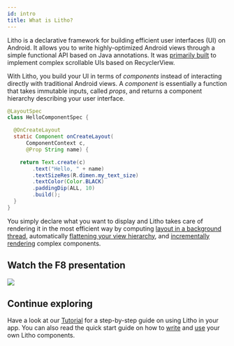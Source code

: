 ```yaml
---
id: intro
title: What is Litho?
---
```


Litho is a declarative framework for building efficient user interfaces (UI) on
Android. It allows you to write highly-optimized Android views through a simple
functional API based on Java annotations. It was [primarily built](uses)
to implement complex scrollable UIs based on RecyclerView.

With Litho, you build your UI in terms of *components* instead of interacting
directly with traditional Android views. A *component* is essentially a
function that takes immutable inputs, called *props*, and returns a component
hierarchy describing your user interface.

```java
@LayoutSpec
class HelloComponentSpec {

  @OnCreateLayout
  static Component onCreateLayout(
      ComponentContext c,
      @Prop String name) {

    return Text.create(c)
        .text("Hello, " + name)
        .textSizeRes(R.dimen.my_text_size)
        .textColor(Color.BLACK)
        .paddingDip(ALL, 10)
        .build();
  }
}
```

You simply declare what you want to display and Litho takes care of rendering
it in the most efficient way by computing [layout in a background
thread](asynchronous-layout), automatically [flattening your view
hierarchy](view-flattening), and [incrementally
rendering](inc-mount-architecture) complex components.

## Watch the F8 presentation

<a href="https://developers.facebook.com/videos/f8-2017/litho-a-declarative-framework-for-efficient-uis/" target="_blank">
  <img src={useBaseUrl("/images/f8-intro.png")} />
</a>

## Continue exploring

Have a look at our [Tutorial](tutorial) for a step-by-step guide on using
Litho in your app. You can also read the quick start guide on how to
[write](writing-components) and [use](using-components) your own
Litho components.
